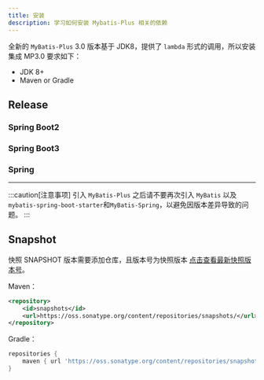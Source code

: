 ```yaml
---
title: 安装
description: 学习如何安装 Mybatis-Plus 相关的依赖
---
```



全新的 `MyBatis-Plus` 3.0 版本基于 JDK8，提供了 `lambda` 形式的调用，所以安装集成 MP3.0 要求如下：

- JDK 8+
- Maven or Gradle

## Release

### Spring Boot2

<LastedDependency groupId="com.baomidou" artifactId="mybatis-plus-boot-starter" />

### Spring Boot3

<LastedDependency groupId="com.baomidou" artifactId="mybatis-plus-spring-boot3-starter" />

### Spring

<LastedDependency groupId="com.baomidou" artifactId="mybatis-plus" />

---

:::caution[注意事项]
引入 `MyBatis-Plus` 之后请不要再次引入 `MyBatis` 以及 `mybatis-spring-boot-starter`和`MyBatis-Spring`，以避免因版本差异导致的问题。
:::

## Snapshot

快照 SNAPSHOT 版本需要添加仓库，且版本号为快照版本 [点击查看最新快照版本号](https://oss.sonatype.org/content/repositories/snapshots/com/baomidou/mybatis-plus-boot-starter/)。

Maven：

```xml
<repository>
    <id>snapshots</id>
    <url>https://oss.sonatype.org/content/repositories/snapshots/</url>
</repository>
```

Gradle：

```groovy
repositories {
    maven { url 'https://oss.sonatype.org/content/repositories/snapshots/' }
}
```
